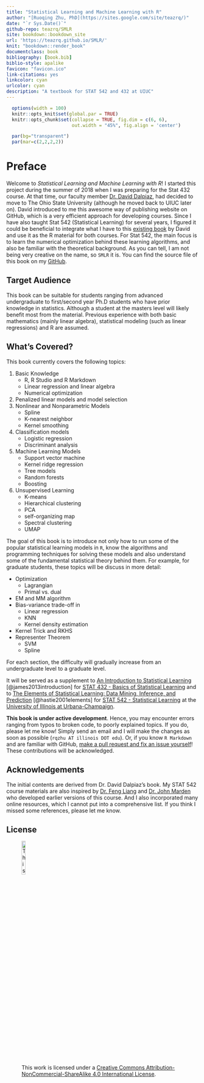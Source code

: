 ```yaml
--- 
title: "Statistical Learning and Machine Learning with R"
author: "[Ruoqing Zhu, PhD](https://sites.google.com/site/teazrq/)"
date: "`r Sys.Date()`"
github-repo: teazrq/SMLR
site: bookdown::bookdown_site
url: 'https://teazrq.github.io/SMLR/'
knit: "bookdown::render_book"
documentclass: book
bibliography: [book.bib]
biblio-style: apalike
favicon: "favicon.ico"
link-citations: yes
linkcolor: cyan
urlcolor: cyan
description: "A textbook for STAT 542 and 432 at UIUC"
---
```


```r
  options(width = 100)
  knitr::opts_knit$set(global.par = TRUE)
  knitr::opts_chunk$set(collapse = TRUE, fig.dim = c(6, 6), 
                        out.width = "45%", fig.align = 'center')
```
```r
  par(bg="transparent")
  par(mar=c(2,2,2,2))
```

# Preface {-}

Welcome to *Statistical Learning and Machine Learning with R*! I started this project during the summer of 2018 when I was preparing for the Stat 432 course. At that time, our faculty member [Dr. David Dalpiaz](https://daviddalpiaz.com/teaching.html), had decided to move to The Ohio State University (although he moved back to UIUC later on). David introduced to me this awesome way of publishing website on GitHub, which is a very efficient approach for developing courses. Since I have also taught Stat 542 (Statistical Learning) for several years, I figured it could be beneficial to integrate what I have to this [existing book](https://daviddalpiaz.github.io/r4sl/) by David and use it as the R material for both courses. For Stat 542, the main focus is to learn the numerical optimization behind these learning algorithms, and also be familiar with the theoretical background. As you can tell, I am not being very creative on the name, so `SMLR` it is. You can find the source file of this book on my [GitHub](https://teazrq.github.io/SMLR/).

## Target Audience {-}

This book can be suitable for students ranging from advanced undergraduate to first/second year Ph.D students who have prior knowledge in statistics. Although a student at the masters level will likely benefit most from the material. Previous experience with both basic mathematics (mainly linear algebra), statistical modeling (such as linear regressions) and R are assumed.

## What's Covered? {-}

This book currently covers the following topics:

  1. Basic Knowledge
      * R, R Studio and R Markdown
      * Linear regression and linear algebra
      * Numerical optimization
  2. Penalized linear models and model selection
  3. Nonlinear and Nonparametric Models
      * Spline
      * K-nearest neighbor
      * Kernel smoothing
  4. Classification models
      * Logistic regression
      * Discriminant analysis
  5. Machine Learning Models
      * Support vector machine
      * Kernel ridge regression
      * Tree models
      * Random forests
      * Boosting
  6. Unsupervised Learning
      * K-means
      * Hierarchical clustering
      * PCA
      * self-organizing map
      * Spectral clustering
      * UMAP

The goal of this book is to introduce not only how to run some of the popular statistical learning models in `R`, know the algorithms and programming techniques for solving these models and also understand some of the fundamental statistical theory behind them. For example, for graduate students, these topics will be discuss in more detail:

  * Optimization
    + Lagrangian
    + Primal vs. dual
  * EM and MM algorithm
  * Bias-variance trade-off in
    + Linear regression
    + KNN
    + Kernel density estimation
  * Kernel Trick and RKHS
  * Representer Theorem
    + SVM
    + Spline

For each section, the difficulty will gradually increase from an undergraduate level to a graduate level. 

It will be served as a supplement to [An Introduction to Statistical Learning](http://www-bcf.usc.edu/~gareth/ISL/) [@james2013introduction] for [STAT 432 - Basics of Statistical Learning](https://go.illinois.edu/stat432) and to [The Elements of 
Statistical Learning: Data Mining, Inference, and Prediction](https://web.stanford.edu/~hastie/ElemStatLearn/) [@hastie2001elements] for [STAT 542 - Statistical Learning](https://go.illinois.edu/stat542) at the [University of Illinois at Urbana-Champaign](http://illinois.edu/).

**This book is under active development**. Hence, you may encounter errors ranging from typos to broken code, to poorly explained topics. If you do, please let me know! Simply send an email and I will make the changes as soon as possible (`rqzhu AT illinois DOT edu`). Or, if you know `R Markdown` and are familiar with GitHub, [make a pull request and fix an issue yourself](https://github.com/teazrq/SLWR)! These contributions will be acknowledged. 

## Acknowledgements {-}

The initial contents  are derived from Dr. David Dalpiaz's book. My STAT 542 course materials are also inspired by [Dr. Feng Liang](https://stat.illinois.edu/directory/profile/liangf) and [Dr. John Marden](https://stat.illinois.edu/directory/profile/jimarden) who developed earlier versions of this course. And I also incorporated many online resources, which I cannot put into a comprehensive list. If you think I missed some references, please let me know. 

## License {-}

![This work is licensed under a [Creative Commons Attribution-NonCommercial-ShareAlike 4.0 International License](http://creativecommons.org/licenses/by-nc-sa/4.0/).](images/cc.png){width=15%}

